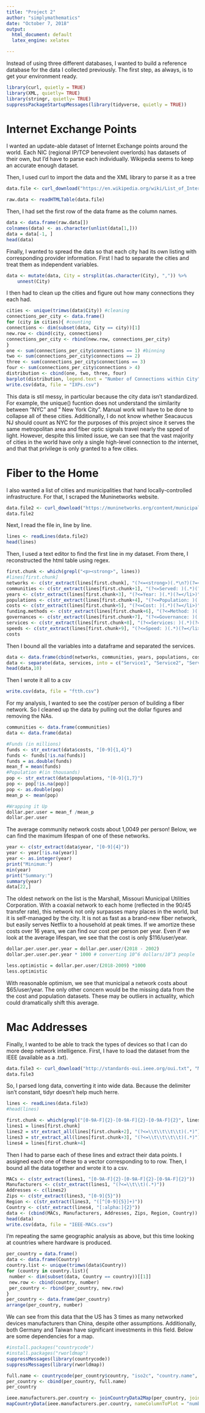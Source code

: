 ```yaml
---
title: "Project 2"
author: "simplymathematics"
date: "October 7, 2018"
output:
  html_document: default
  latex_engine: xelatex

---
```

Instead of using three different databases, I wanted to build a reference database for the data I collected previously. The first step, as always, is to get your environment ready.

```r
library(curl, quietly = TRUE)
library(XML, quietly= TRUE)
library(stringr, quietly= TRUE)
suppressPackageStartupMessages(library(tidyverse, quietly = TRUE))

```
# Internet Exchange Points
I wanted an update-able dataset of Internet Exchange points around the world. Each NIC (regional IP/TCP benevolent overlords) has datasets of their own, but I'd have to parse each individually. Wikipedia seems to keep an accurate enough dataset. 

Then, I used curl to import the data and the XML library to parse it as a tree
```r

data.file <- curl_download("https://en.wikipedia.org/wiki/List_of_Internet_exchange_points_by_size", "IXPs/ixps.html")

raw.data <- readHTMLTable(data.file)

```
Then, I had set the first row of the data frame as the column names.
```r
data <- data.frame(raw.data[])
colnames(data) <- as.character(unlist(data[1,]))
data = data[-1, ]
head(data)
```
Finally, I wanted to spread the data so that each city had its own listing with corresponding provider information. First I had to separate the cities and treat them as independent variables.
```r

data <- mutate(data, City = strsplit(as.character(City), ",")) %>% 
    unnest(City)

```

I then had to clean up the cities and figure out how many connections they each had.
```r
cities <- unique(trimws(data$City)) #cleaning
connections_per_city <- data.frame()
for (city in cities){ #counting
connections <- dim(subset(data, City == city))[1]
new.row <- cbind(city, connections)
connections_per_city <- rbind(new.row, connections_per_city)
}
one <- sum(connections_per_city$connections == 1) #binning
two <- sum(connections_per_city$connections == 2)
three <- sum(connections_per_city$connections == 3)
four <- sum(connections_per_city$connections > 4)
distribution <- cbind(one, two, three, four)
barplot(distribution, legend.text = "Number of Connections within City")
write.csv(data, file = "IXPs.csv")
```

This data is stil messy, in particular because the city data isn't standardized. For example, the unique() fucntion does not understand the similarity between "NYC" and " New York City". Manual work will have to be done to collapse all of these cities. Additionally, I do not know whether Seacaucus NJ should count as NYC for the purposes of this project since it serves the same metropolitan area and fiber optic signals travel nearly the spped of light. However, despite this limited issue, we can see that the vast majority of cities in the world have only a single high-level connection to *the* internet, and that that privilege is only granted to a few cities. 


# Fiber to the Home
I also wanted a list of cities and municipalities that hand locally-controlled infrastructure. For that, I scraped the Muninetworks website.
```r
data.file2 <- curl_download("https://muninetworks.org/content/municipal-ftth-networks", "FTTH/ftth.html")
data.file2
```
Next, I read the file in, line by line.
```r
lines <- readLines(data.file2)
head(lines)
```
Then, I used a text editor to find the first line in my dataset. From there, I reconstructed the html table using regex.
```r
first.chunk <- which(grepl("<p><strong>", lines))
#lines[first.chunk]
networks <- c(str_extract(lines[first.chunk], "(?<=<strong>)(.*\n?)(?=</strong>)"))
communities <- c(str_extract(lines[first.chunk+1], "(?<=Served: )(.*)(?=</em>)" ))
years <- c(str_extract(lines[first.chunk+3], "(?<=Year: )(.*)(?=</li>)" ))
populations <- c(str_extract(lines[first.chunk+4], "(?<=Population: )(.*)(?=</li>)" ))
costs <- c(str_extract(lines[first.chunk+5], "(?<=Cost: )(.*)(?=</li>)"))
funding.methods <- c(str_extract(lines[first.chunk+6], "(?<=Method: )(.*)(?=</li>)" ))
governances <- c(str_extract(lines[first.chunk+7], "(?<=Governance: )(.*)(?=</li>)" ))
services <- c(str_extract(lines[first.chunk+8], "(?<=Services: )(.*)(?=</li>)" ))
speeds <- c(str_extract(lines[first.chunk+9], "(?<=Speed: )(.*)(?=</li>)" ))
costs
```
Then I bound all the variables into a dataframe and separated the services.
```r
data <- data.frame(cbind(networks, communities, years, populations, costs, funding.methods, governances, services, speeds))
data <- separate(data, services, into = c("Service1", "Service2", "Service3"), sep = ',')
head(data,10)

```
Then I wrote it all to a csv
```r
write.csv(data, file = "ftth.csv")
```
For my analysis, I wanted to see the cost/per person of building a fiber network. So I cleaned up the data by pulling out the dollar figures and removing the NAs. 
```r
communities <- data.frame(communities)
data <- data.frame(data)

#Funds (in millions)
funds <- str_extract(data$costs, "[0-9]{1,4}")
funds <- funds[!is.na(funds)]
funds = as.double(funds)
mean_f = mean(funds)
#Population #(in thousands)
pop <- str_extract(data$populations, "[0-9]{1,7}")
pop <- pop[!is.na(pop)]
pop <- as.double(pop)
mean_p <- mean(pop)

#Wrapping it Up
dollar.per.user = mean_f /mean_p
dollar.per.user
```
The average community network costs about 1,0049 per person! Below, we can find the maximum lifespan of one of these networks. 

```r
year <- c(str_extract(data$year, "[0-9]{4}"))
year <- year[!is.na(year)]
year <- as.integer(year)
print("Minimum:")
min(year)
print("Summary:")
summary(year)
data[22,]
```
The oldest network on the list is the Marshall, Missouri Municipal Utilities Corporation. With a coaxial network to each home (reflected in the 90/45 transfer rate), this network not only surpasses many places in the world, but it is self-managed by the city. It is not as fast as a brand-new fiber network, but easily serves Netflix to a household at peak times. If we amortize these costs over 16 years, we can find our cost per person per year. Even if we look at the average lifespan, we see that the cost is only $116/user/year. 
```r
dollar.per.user.per.year = dollar.per.user/(2018 - 2002)
dollar.per.user.per.year * 1000 # converting 10^6 dollars/10^3 people

less.optimistic = dollar.per.user/(2018-2009) *1000
less.optimistic

```
With reasonable optimism, we see that municipal a network costs about $65/user/year. The only other concern would be the missing data from the the cost and population datasets. These may be outliers in actuality, which could dramatically shift this average.

# Mac Addresses
Finally, I wanted to be able to track the types of devices so that I can do more deep network intelligence. First, I have to load the dataset from the IEEE (available as a .txt).

```r
data.file3 <- curl_download("http://standards-oui.ieee.org/oui.txt", "MACs/IEEE-MACs.txt")
data.file3
```
So, I parsed long data, converting it into wide data. Because the delimiter isn't constant, tidyr doesn't help much herre.

```r
lines <- readLines(data.file3)
#head(lines)

first.chunk <- which(grepl("[0-9A-F]{2}-[0-9A-F]{2}-[0-9A-F]{2}", lines))
lines1 = lines[first.chunk]
lines2 = str_extract_all(lines[first.chunk+2], "(?<=\\t\\t\\t\\t)(.*)")
lines3 = str_extract_all(lines[first.chunk+3], "(?<=\\t\\t\\t\\t)(.*)")
lines4 = lines[first.chunk+4]
```

Then I had to parse each of these lines and extract their data points. I assigned each one of these to a vector corresponding to to row. Then, I bound all the data together and wrote it to a csv.

```r
MACs <- c(str_extract(lines1, "[0-9A-F]{2}-[0-9A-F]{2}-[0-9A-F]{2}"))
Manufacturers <- c(str_extract(lines1, "(?<=\\t\\t)(.*)"))
Addresses <- c(lines2)
Zips <- c(str_extract(lines3, "[0-9]{5}"))
Region <- c(str_extract(lines3, "([^[0-9]{5}]+)"))
Country <- c(str_extract(lines4, "[:alpha:]{2}"))
data <- (cbind(MACs, Manufacturers, Addresses, Zips, Region, Country))
head(data)
write.csv(data, file = "IEEE-MACs.csv")

```
I'm repeating the same geographic analysis as above, but this time looking at countries where hardware is produced. 
```r
per_country = data.frame()
data <- data.frame(Country)
country.list <- unique(trimws(data$Country))
for (country in country.list){
 number <- dim(subset(data, Country == country))[[1]]
 new.row <- cbind(country, number)
 per_country <- rbind(per_country, new.row)
}
per_country <- data.frame(per_country)
arrange(per_country, number)
```
We can see from this data that the US has 3 times as many networked devices manufacturers than China, despite other assumptions. Additionally, both Germany and Taiwan have significant investments in this field. Below are some dependencies for a map. 

```r
#install.packages("countrycode")
#install.packages("rworldmap")
suppressMessages(library(countrycode))
suppressMessages(library(rworldmap))
```

```r
full.name <- countrycode(per_country$country, "iso2c", "country.name", nomatch = NULL )
per_country <- cbind(per_country, full.name)
per_country

ieee.manufacturers.per.country <- joinCountryData2Map(per_country, joinCode = "ISO2", nameJoinColumn = "country")
mapCountryData(ieee.manufacturers.per.country, nameColumnToPlot = "number", mapTitle ="Distinct IEEE Manufacturers per Country", addLegend =FALSE, colourPalette =  "heat", missingCountryCol = "black", oceanCol = "black" )

```

